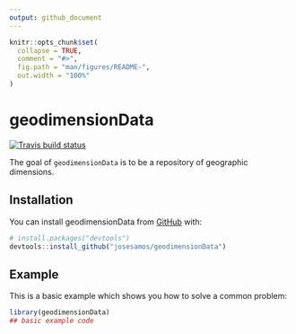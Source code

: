 ```yaml
---
output: github_document
---
```


<!-- README.md is generated from README.Rmd. Please edit that file -->

```r
knitr::opts_chunk$set(
  collapse = TRUE,
  comment = "#>",
  fig.path = "man/figures/README-",
  out.width = "100%"
)
```

# geodimensionData

<!-- badges: start -->
  [![Travis build status](https://travis-ci.com/josesamos/geodimensionData.svg?branch=master)](https://travis-ci.com/josesamos/geodimensionData)
  <!-- badges: end -->

The goal of `geodimensionData` is to be a repository of geographic dimensions.

## Installation

You can install  geodimensionData from [GitHub](https://github.com/) with:

``` r
# install.packages("devtools")
devtools::install_github("josesamos/geodimensionData")
```
## Example

This is a basic example which shows you how to solve a common problem:

```r
library(geodimensionData)
## basic example code
```

